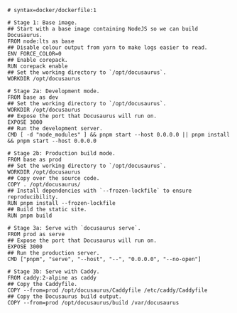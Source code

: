 ```docker
# syntax=docker/dockerfile:1

# Stage 1: Base image.
## Start with a base image containing NodeJS so we can build Docusaurus.
FROM node:lts as base
## Disable colour output from yarn to make logs easier to read.
ENV FORCE_COLOR=0
## Enable corepack.
RUN corepack enable
## Set the working directory to `/opt/docusaurus`.
WORKDIR /opt/docusaurus

# Stage 2a: Development mode.
FROM base as dev
## Set the working directory to `/opt/docusaurus`.
WORKDIR /opt/docusaurus
## Expose the port that Docusaurus will run on.
EXPOSE 3000
## Run the development server.
CMD [ -d "node_modules" ] && pnpm start --host 0.0.0.0 || pnpm install && pnpm start --host 0.0.0.0

# Stage 2b: Production build mode.
FROM base as prod
## Set the working directory to `/opt/docusaurus`.
WORKDIR /opt/docusaurus
## Copy over the source code.
COPY . /opt/docusaurus/
## Install dependencies with `--frozen-lockfile` to ensure reproducibility.
RUN pnpm install --frozen-lockfile
## Build the static site.
RUN pnpm build

# Stage 3a: Serve with `docusaurus serve`.
FROM prod as serve
## Expose the port that Docusaurus will run on.
EXPOSE 3000
## Run the production server.
CMD ["pnpm", "serve", "--host", "--", "0.0.0.0", "--no-open"]

# Stage 3b: Serve with Caddy.
FROM caddy:2-alpine as caddy
## Copy the Caddyfile.
COPY --from=prod /opt/docusaurus/Caddyfile /etc/caddy/Caddyfile
## Copy the Docusaurus build output.
COPY --from=prod /opt/docusaurus/build /var/docusaurus
```

